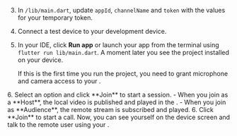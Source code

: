 <PlatformWrapper platform="flutter">

3.  In `/lib/main.dart`, update `appId`, `channelName` and `token` with the values for your temporary token.

1.  Connect a test device to your development device.

1.  In your IDE, click **Run app** or launch your app from the terminal using `flutter run lib/main.dart`. A moment later you see the project installed on your device.

    If this is the first time you run the project, you need to grant microphone and camera access to your <Vpl k="CLIENT"/>.

<ProductWrapper product="interactive-live-streaming">
6. Select an option and click **Join** to start a session.
   - When you join as a **Host**, the local video is published and played in the <Vpl k="CLIENT"/>.
   - When you join as **Audience**, the remote stream is subscribed and played.
</ProductWrapper>

<ProductWrapper product="video-calling">
6. Click **Join** to start a call. Now, you can see yourself on the device screen and talk to the remote user using your <Vpl k="CLIENT"/>.
</ProductWrapper>

</PlatformWrapper>